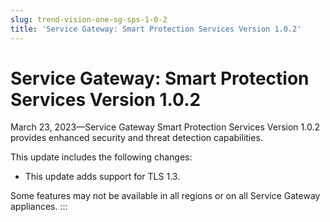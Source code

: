 ```yaml
---
slug: trend-vision-one-sg-sps-1-0-2
title: 'Service Gateway: Smart Protection Services Version 1.0.2'
---
```

# Service Gateway: Smart Protection Services Version 1.0.2

March 23, 2023—Service Gateway Smart Protection Services Version 1.0.2 provides enhanced security and threat detection capabilities.

This update includes the following changes:

- This update adds support for TLS 1.3.

Some features may not be available in all regions or on all Service Gateway appliances.
:::
